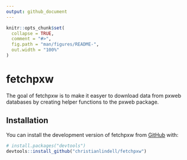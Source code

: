 ```yaml
---
output: github_document
---
```


<!-- README.md is generated from README.Rmd. Please edit that file -->

```r
knitr::opts_chunk$set(
  collapse = TRUE,
  comment = "#>",
  fig.path = "man/figures/README-",
  out.width = "100%"
)
```

# fetchpxw

<!-- badges: start -->
<!-- badges: end -->

The goal of fetchpxw is to make it easyer to download data from pxweb databases by creating helper functions to the pxweb package.

## Installation

You can install the development version of fetchpxw from [GitHub](https://github.com/) with:

``` r
# install.packages("devtools")
devtools::install_github("christianlindell/fetchpxw")
```

